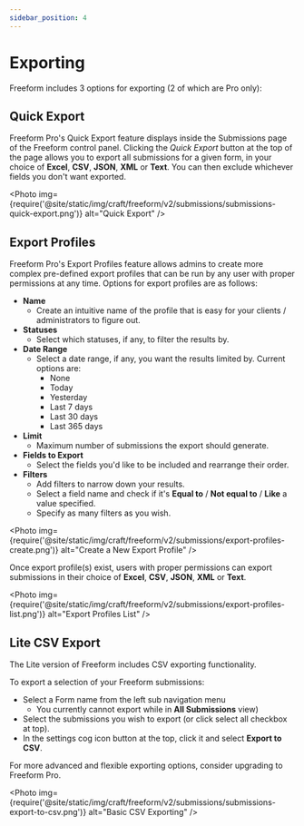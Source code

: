 ```yaml
---
sidebar_position: 4
---
```



# Exporting

Freeform includes 3 options for exporting (2 of which are Pro only):

## Quick Export<Badge type="pro" text="Pro" />

Freeform Pro's Quick Export feature displays inside the Submissions page of the Freeform control panel. Clicking the _Quick Export_ button at the top of the page allows you to export all submissions for a given form, in your choice of **Excel**, **CSV**, **JSON**, **XML** or **Text**. You can then exclude whichever fields you don't want exported.

<Photo
  img={require('@site/static/img/craft/freeform/v2/submissions/submissions-quick-export.png')}
  alt="Quick Export"
/>

## Export Profiles<Badge type="pro" text="Pro" />

Freeform Pro's Export Profiles feature allows admins to create more complex pre-defined export profiles that can be run by any user with proper permissions at any time. Options for export profiles are as follows:

- **Name**
  - Create an intuitive name of the profile that is easy for your clients / administrators to figure out.
- **Statuses**
  - Select which statuses, if any, to filter the results by.
- **Date Range**
  - Select a date range, if any, you want the results limited by. Current options are:
    - None
    - Today
    - Yesterday
    - Last 7 days
    - Last 30 days
    - Last 365 days
- **Limit**
  - Maximum number of submissions the export should generate.
- **Fields to Export**
  - Select the fields you'd like to be included and rearrange their order.
- **Filters**
  - Add filters to narrow down your results.
  - Select a field name and check if it's **Equal to** / **Not equal to** / **Like** a value specified.
  - Specify as many filters as you wish.

<Photo
  img={require('@site/static/img/craft/freeform/v2/submissions/export-profiles-create.png')}
  alt="Create a New Export Profile"
/>

Once export profile(s) exist, users with proper permissions can export submissions in their choice of **Excel**, **CSV**, **JSON**, **XML** or **Text**.

<Photo
  img={require('@site/static/img/craft/freeform/v2/submissions/export-profiles-list.png')}
  alt="Export Profiles List"
/>

## Lite CSV Export

The Lite version of Freeform includes CSV exporting functionality.

To export a selection of your Freeform submissions:

- Select a Form name from the left sub navigation menu
  - You currently cannot export while in **All Submissions** view)
- Select the submissions you wish to export (or click select all checkbox at top).
- In the settings cog icon button at the top, click it and select **Export to CSV**.

For more advanced and flexible exporting options, consider upgrading to Freeform Pro.

<Photo
  img={require('@site/static/img/craft/freeform/v2/submissions/submissions-export-to-csv.png')}
  alt="Basic CSV Exporting"
/>
